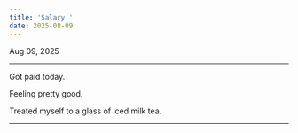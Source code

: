 ```yaml
---
title: 'Salary '
date: 2025-08-09
---
```


Aug 09, 2025

---

Got paid today.

Feeling pretty good.

Treated myself to a glass of iced milk tea.

---

<ApngSticker
  className="inline-block w-[180px] h-[180px]"
  skeletonClassName="inline-block w-[180px] h-[180px]"
  autoPlay
  loop
  src="https://raw.githubusercontent.com/godchu/blog-assets/refs/heads/main/line-packs-v2/67623b3dfeefbb031e01547f/025/025_animation/025_animation.png"
  showSkeleton
/>
